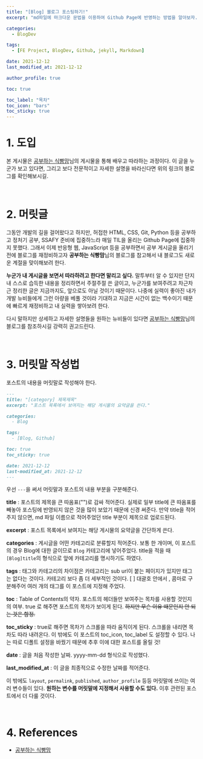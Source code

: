 ```yaml
---
title: "[Blog] 블로그 포스팅하기!"
excerpt: "md파일에 마크다운 문법을 이용하여 Github Page에 반영하는 방법을 알아보자."

categories:
  - BlogDev

tags:
  - [FE Project, BlogDev, Github, jekyll, Markdown]

date: 2021-12-12
last_modified_at: 2021-12-12

author_profile: true

toc: true

toc_label: "목차"
toc_icon: "bars"
toc_sticky: true
---
```



# 1. 도입

본 게시물은 [공부하는 식빵맘](https://ansohxxn.github.io/blog/posting/)님의 게시물을 통해 배우고 따라하는 과정이다. 이 글을 누군가 보고 있다면, 그리고 보다 전문적이고 자세한 설명을 바라신다면 위의 링크의 블로그를 확인해보시길.

<br />

# 2. 머릿글

그동안 개발의 길을 걸어왔다고 하지만, 허접한 HTML, CSS, Git, Python 등을 공부하고 정처기 공부, SSAFY 준비에 집중하느라 매일 TIL을 올리는 Github Page에 집중하지 못했다. 그래서 이제 반응형 웹, JavaScript 등을 공부하면서 공부 게시글을 올리기 전에 블로그를 재정비하고자 **공부하는 식빵맘**님의 블로그를 참고해서 내 블로그도 새로운 계절을 맞이해보려 한다.

**누군가 내 게시글을 보면서 따라하려고 한다면 말리고 싶다.** 말투부터 알 수 있지만 단지 내 스스로 습득한 내용을 정리하면서 주절주절 쓴 글이고, 누군가를 보여주려고 차근차근 정리한 글은 지금까지도, 앞으로도 아닐 것이기 때문이다. 나중에 실력이 좋아진 내가 개발 뉴비들에게 그런 아량을 베풀 것이라 기대하고 지금은 시간이 없는 백수이기 때문에 빠르게 재정비하고 내 실력을 쌓아보려 한다.

다시 말하지만 상세하고 자세한 설명들을 원하는 뉴비들이 있다면 [공부하는 식빵맘](https://ansohxxn.github.io/blog/posting/)님의 블로그를 참조하시길 강력히 권고드린다.

<br />

# 3. 머릿말 작성법

포스트의 내용을 머릿말로 작성해야 한다.

```markdown
---
title: "[category] 제목제목"
excerpt: "포스트 목록에서 보여지는 해당 게시물의 요약글을 쓴다."

categories:
  - Blog

tags:
  - [Blog, Github]

toc: true
toc_sticky: true

date: 2021-12-12
last-modified_at: 2021-12-12
---
```

우선 `---`을 써서 머릿말과 포스트의 내용 부분을 구분해준다.

**title** : 포스트의 제목을 큰 따옴표("")로 감싸 적어준다. 실제로 일부 title에 큰 따옴표를 빼놓아 포스팅에 반영되지 않은 것을 많이 보았기 때문에 신경 써준다. 만약 title을 적어주지 않으면, md 파일 이름으로 적어주었던 title 부분이 제목으로 업로드된다.

**excerpt** : 포스트 목록에서 보여지는 해당 게시물의 요약글을 간단하게 쓴다.

**categories** : 게시글을 어떤 카테고리로 분류할지 적어준다. 보통 한 개이며, 이 포스트의 경우 Blog에 대한 글이므로 `Blog` 카테고리에 넣어주었다. title을 적을 때 `[Blog]title`의 형식으로 앞에 카테고리를 명시하기도 하였다.

**tags** : 태그와 카테고리의 차이점은 카테고리는 sub url이 붙는 페이지가 있지만 태그는 없다는 것이다. 카테고리 보다 좀 더 세부적인 것이다. [ ] 대괄호 안에서 , 콤마로 구분해주어 여러 개의 태그를 이 포스트에 지정해 주었다.

**toc** : Table of Contents의 약자. 포스트의 헤더들만 보여주는 목차를 사용할 것인지의 여부. true 로 해주면 포스트의 목차가 보이게 된다. ~~하지만 무슨 이유 때문인지 안 되는 것은 함정.~~

**toc_sticky** : true로 해주면 목차가 스크롤을 따라 움직이게 된다. 스크롤을 내리면 목차도 따라 내려온다. 이 밖에도 이 포스트의 toc_icon, toc_label 도 설정할 수 있다. 나는 따로 디폴트 설정을 바꿨기 때문에 추후 이에 대한 포스트를 올릴 것!

**date** : 글을 처음 작성한 날짜. yyyy-mm-dd 형식으로 작성했다.

**last_modified_at** : 이 글을 최종적으로 수정한 날짜를 적어준다.

이 밖에도 `layout`, `permalink`, `published`, `author_profile` 등등 머릿말에 쓰이는 여러 변수들이 있다. **원하는 변수를 머릿말에 지정해서 사용할 수도 있다.** 이후 관련된 포스트에서 더 다룰 것이다.

<br />

# 4. References

- [공부하는 식빵맘](https://ansohxxn.github.io/blog/posting/)
